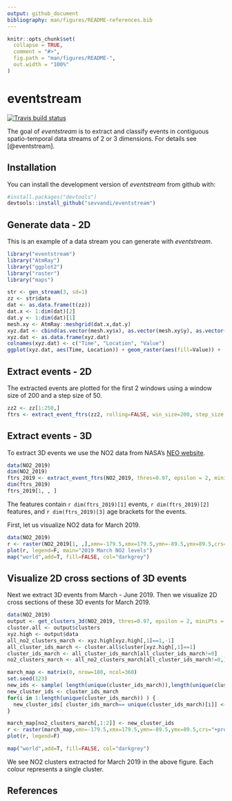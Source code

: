 ```yaml
---
output: github_document
bibliography: man/figures/README-references.bib
---
```


<!-- README.md is generated from README.Rmd. Please edit that file -->

```r
knitr::opts_chunk$set(
  collapse = TRUE,
  comment = "#>",
  fig.path = "man/figures/README-",
  out.width = "100%"
)
```
# eventstream

  [![Travis build status](https://travis-ci.org/sevvandi/eventstream.svg?branch=master)](https://travis-ci.org/sevvandi/eventstream)

The goal of *eventstream* is to extract and classify events in contiguous spatio-temporal data streams of 2 or 3 dimensions. For details see [@eventstream].  


## Installation

You can install the development version of *eventstream* from github with:


``` r
#install.packages("devtools")
devtools::install_github("sevvandi/eventstream")
```

## Generate data - 2D

This is an example of a data stream you can generate with *eventstream*. 


```r
library("eventstream")
library("AtmRay")
library("ggplot2")
library("raster")
library("maps")

str <- gen_stream(3, sd=1)
zz <- str$data
dat <- as.data.frame(t(zz))
dat.x <- 1:dim(dat)[2]
dat.y <- 1:dim(dat)[1]
mesh.xy <- AtmRay::meshgrid(dat.x,dat.y)
xyz.dat <- cbind(as.vector(mesh.xy$x), as.vector(mesh.xy$y), as.vector(as.matrix(dat)) )
xyz.dat <- as.data.frame(xyz.dat)
colnames(xyz.dat) <- c("Time", "Location", "Value")
ggplot(xyz.dat, aes(Time, Location)) + geom_raster(aes(fill=Value)) +   scale_fill_gradientn(colours=topo.colors(12)) + theme_bw()
```

## Extract events - 2D
The extracted events are plotted for the first 2 windows using a window size of 200 and a step size of 50. 

```r
zz2 <- zz[1:250,]
ftrs <- extract_event_ftrs(zz2, rolling=FALSE, win_size=200, step_size = 50, vis=TRUE)
```

## Extract events - 3D
To extract 3D events we use the NO2 data from NASA's [NEO website](https://neo.sci.gsfc.nasa.gov/view.php?datasetId=AURA_NO2_M). 
```r
data(NO2_2019)
dim(NO2_2019)
ftrs_2019 <- extract_event_ftrs(NO2_2019, thres=0.97, epsilon = 2, miniPts = 20, win_size=4, step_size=1, rolling=TRUE, tt=1, vis=FALSE)
dim(ftrs_2019)
ftrs_2019[1, , ]
```
The features contain `r dim(ftrs_2019)[1]` events, `r dim(ftrs_2019)[2]` features, and `r dim(ftrs_2019)[3]` age brackets for the events. 


First, let us visualize NO2 data for March 2019.
```r
data(NO2_2019)
r <- raster(NO2_2019[1, ,],xmn=-179.5,xmx=179.5,ymn=-89.5,ymx=89.5,crs="+proj=longlat +datum=WGS84")
plot(r, legend=F, main="2019 March NO2 levels")
map("world",add=T, fill=FALSE, col="darkgrey")
```

## Visualize 2D cross sections of 3D events
Next we extract 3D events from March - June 2019. Then we visualize 2D cross sections of these 3D events for March 2019.
```r
data(NO2_2019)
output <- get_clusters_3d(NO2_2019, thres=0.97, epsilon = 2, miniPts = 20, vis=FALSE)
cluster.all <- output$clusters
xyz.high <- output$data
all_no2_clusters_march <- xyz.high[xyz.high[,1]==1,-1]
all_cluster_ids_march <- cluster.all$cluster[xyz.high[,1]==1]
cluster_ids_march <- all_cluster_ids_march[all_cluster_ids_march!=0]
no2_clusters_march <- all_no2_clusters_march[all_cluster_ids_march!=0,]

march_map <- matrix(0, nrow=180, ncol=360)
set.seed(123)
new_ids <- sample( length(unique(cluster_ids_march)),length(unique(cluster_ids_march)) )
new_cluster_ids <- cluster_ids_march
for(i in 1:length(unique(cluster_ids_march)) ) {
  new_cluster_ids[ cluster_ids_march== unique(cluster_ids_march)[i]] <- new_ids[i]
}

march_map[no2_clusters_march[,1:2]] <- new_cluster_ids
r <- raster(march_map,xmn=-179.5,xmx=179.5,ymn=-89.5,ymx=89.5,crs="+proj=longlat +datum=WGS84")
plot(r, legend=F)

map("world",add=T, fill=FALSE, col="darkgrey")
```

We see NO2 clusters  extracted for March 2019 in the above figure. Each colour represents a single cluster.

## References